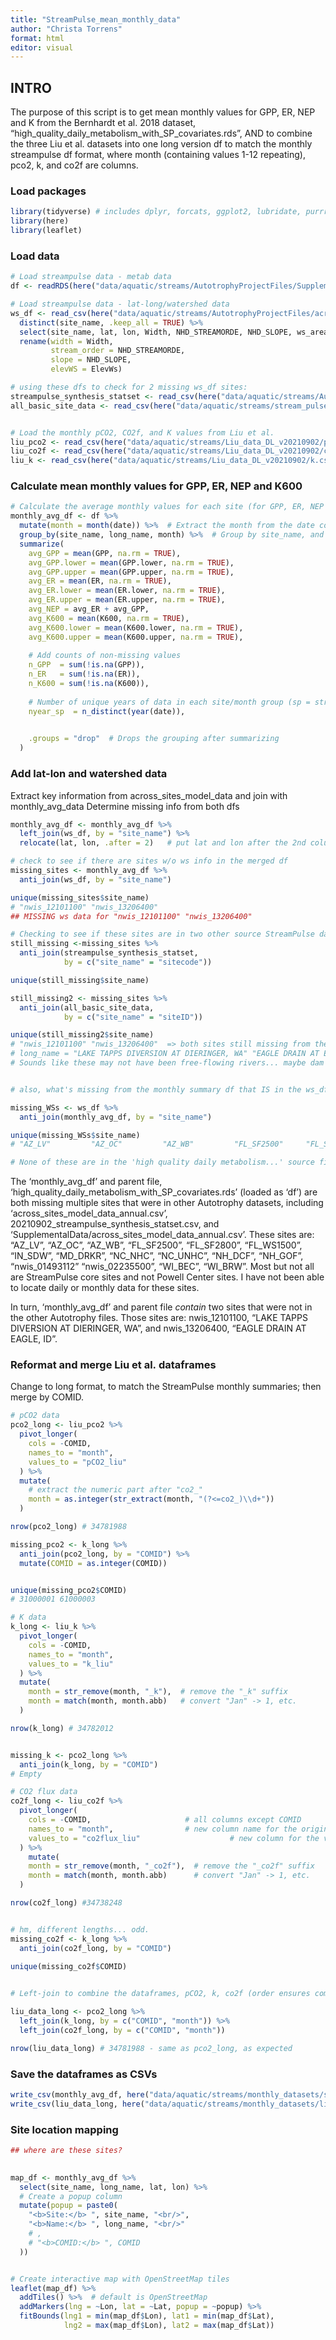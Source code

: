 ```yaml
---
title: "StreamPulse_mean_monthly_data"
author: "Christa Torrens"
format: html
editor: visual
---
```


## INTRO

The purpose of this script is to get mean monthly values for GPP, ER, NEP and K from the Bernhardt et al. 2018 dataset, "high_quality_daily_metabolism_with_SP_covariates.rds", AND to combine the three Liu et al. datasets into one long version df to match the monthly streampulse df format, where month (containing values 1-12 repeating), pco2, k, and co2f are columns.

### Load packages

```r

library(tidyverse) # includes dplyr, forcats, ggplot2, lubridate, purrr, readr, stringr, tibble, tidyr
library(here)
library(leaflet)

```

### Load data

```r

# Load streampulse data - metab data
df <- readRDS(here("data/aquatic/streams/AutotrophyProjectFiles/SupplementalData/high_quality_daily_metabolism_with_SP_covariates.rds"))

# Load streampulse data - lat-long/watershed data
ws_df <- read_csv(here("data/aquatic/streams/AutotrophyProjectFiles/across_sites_model_data_annual.csv")) %>%
  distinct(site_name, .keep_all = TRUE) %>%
  select(site_name, lat, lon, Width, NHD_STREAMORDE, NHD_SLOPE, ws_area_km2, ElevWs) %>%
  rename(width = Width, 
         stream_order = NHD_STREAMORDE, 
         slope = NHD_SLOPE, 
         elevWS = ElevWs)

# using these dfs to check for 2 missing ws_df sites:
streampulse_synthesis_statset <- read_csv(here("data/aquatic/streams/AutotrophyProjectFiles/20210902_streampulse_synthesis_statset.csv"))
all_basic_site_data <- read_csv(here("data/aquatic/streams/stream_pulse_DL/all_basic_site_data.csv"))


# Load the monthly pCO2, CO2f, and K values from Liu et al. 
liu_pco2 <- read_csv(here("data/aquatic/streams/Liu_data_DL_v20210902/pco2.csv"))
liu_co2f <- read_csv(here("data/aquatic/streams/Liu_data_DL_v20210902/co2f.csv"))
liu_k <- read_csv(here("data/aquatic/streams/Liu_data_DL_v20210902/k.csv"))

```

### Calculate mean monthly values for GPP, ER, NEP and K600

```r

# Calculate the average monthly values for each site (for GPP, ER, NEP and K600)
monthly_avg_df <- df %>%
  mutate(month = month(date)) %>%  # Extract the month from the date column
  group_by(site_name, long_name, month) %>%  # Group by site_name, and month
  summarize(
    avg_GPP = mean(GPP, na.rm = TRUE),
    avg_GPP.lower = mean(GPP.lower, na.rm = TRUE),
    avg_GPP.upper = mean(GPP.upper, na.rm = TRUE),
    avg_ER = mean(ER, na.rm = TRUE),
    avg_ER.lower = mean(ER.lower, na.rm = TRUE),
    avg_ER.upper = mean(ER.upper, na.rm = TRUE),
    avg_NEP = avg_ER + avg_GPP,
    avg_K600 = mean(K600, na.rm = TRUE), 
    avg_K600.lower = mean(K600.lower, na.rm = TRUE),
    avg_K600.upper = mean(K600.upper, na.rm = TRUE),
    
    # Add counts of non-missing values
    n_GPP  = sum(!is.na(GPP)),
    n_ER   = sum(!is.na(ER)),
    n_K600 = sum(!is.na(K600)),
    
    # Number of unique years of data in each site/month group (sp = streampulse)
    nyear_sp  = n_distinct(year(date)),

    
    .groups = "drop"  # Drops the grouping after summarizing
  ) 


```

### Add lat-lon and watershed data

Extract key information from across_sites_model_data and join with monthly_avg_data Determine missing info from both dfs

```r

monthly_avg_df <- monthly_avg_df %>%
  left_join(ws_df, by = "site_name") %>%
  relocate(lat, lon, .after = 2)   # put lat and lon after the 2nd column

# check to see if there are sites w/o ws info in the merged df
missing_sites <- monthly_avg_df %>%
  anti_join(ws_df, by = "site_name")

unique(missing_sites$site_name)
# "nwis_12101100" "nwis_13206400"
## MISSING ws data for "nwis_12101100" "nwis_13206400"

# Checking to see if these sites are in two other source StreamPulse datasets
still_missing <-missing_sites %>%
  anti_join(streampulse_synthesis_statset,
            by = c("site_name" = "sitecode"))

unique(still_missing$site_name)

still_missing2 <- missing_sites %>%
  anti_join(all_basic_site_data,
            by = c("site_name" = "siteID"))

unique(still_missing2$site_name)
# "nwis_12101100" "nwis_13206400"  => both sites still missing from the two additional dataframes
# long_name = "LAKE TAPPS DIVERSION AT DIERINGER, WA" "EAGLE DRAIN AT EAGLE, ID"
# Sounds like these may not have been free-flowing rivers... maybe dam impacted?


# also, what's missing from the monthly summary df that IS in the ws_df?

missing_WSs <- ws_df %>%
  anti_join(monthly_avg_df, by = "site_name")

unique(missing_WSs$site_name)
# "AZ_LV"         "AZ_OC"         "AZ_WB"         "FL_SF2500"     "FL_SF2800"     "FL_WS1500"     "IN_SDW"       "MD_DRKR"       "NC_NHC"        "NC_UNHC"       "NH_DCF"        "NH_GOF"        "nwis_01493112"     "nwis_02235500" "WI_BEC"        "WI_BRW"  

# None of these are in the 'high quality daily metabolism...' source file, although apparently were included in the Autotrophy paper; not sure where to find the daily data for any of them.

```

The 'monthly_avg_df' and parent file, 'high_quality_daily_metabolism_with_SP_covariates.rds' (loaded as 'df') are both missing multiple sites that were in other Autotrophy datasets, including 'across_sites_model_data_annual.csv', 20210902_streampulse_synthesis_statset.csv, and 'SupplementalData/across_sites_model_data_annual.csv'. These sites are: "AZ_LV", "AZ_OC", "AZ_WB", "FL_SF2500", "FL_SF2800", "FL_WS1500", "IN_SDW", "MD_DRKR", "NC_NHC", "NC_UNHC", "NH_DCF", "NH_GOF", "nwis_01493112" "nwis_02235500", "WI_BEC", "WI_BRW". Most but not all are StreamPulse core sites and not Powell Center sites. I have not been able to locate daily or monthly data for these sites.

In turn, 'monthly_avg_df' and parent file *contain* two sites that were not in the other Autotrophy files. Those sites are: nwis_12101100, "LAKE TAPPS DIVERSION AT DIERINGER, WA", and nwis_13206400, "EAGLE DRAIN AT EAGLE, ID".

### Reformat and merge Liu et al. dataframes

Change to long format, to match the StreamPulse monthly summaries; then merge by COMID.

```r
# pCO2 data
pco2_long <- liu_pco2 %>%
  pivot_longer(
    cols = -COMID,
    names_to = "month",
    values_to = "pCO2_liu"
  ) %>%
  mutate(
    # extract the numeric part after "co2_"
    month = as.integer(str_extract(month, "(?<=co2_)\\d+"))
  ) 

nrow(pco2_long) # 34781988

missing_pco2 <- k_long %>%
  anti_join(pco2_long, by = "COMID") %>%
  mutate(COMID = as.integer(COMID))


unique(missing_pco2$COMID)
# 31000001 61000003

# K data
k_long <- liu_k %>%
  pivot_longer(
    cols = -COMID,
    names_to = "month",
    values_to = "k_liu"
  ) %>%
  mutate(
    month = str_remove(month, "_k"),  # remove the "_k" suffix
    month = match(month, month.abb)   # convert "Jan" -> 1, etc.
  )

nrow(k_long) # 34782012


missing_k <- pco2_long %>%
  anti_join(k_long, by = "COMID")
# Empty

# CO2 flux data
co2f_long <- liu_co2f %>%
  pivot_longer(
    cols = -COMID,                     # all columns except COMID
    names_to = "month",                # new column name for the original column names
    values_to = "co2flux_liu"                    # new column for the values
  ) %>%
    mutate(
    month = str_remove(month, "_co2f"),  # remove the "_co2f" suffix
    month = match(month, month.abb)      # convert "Jan" -> 1, etc.
  )

nrow(co2f_long) #34738248


# hm, different lengths... odd. 
missing_co2f <- k_long %>%
  anti_join(co2f_long, by = "COMID")
  
unique(missing_co2f$COMID)


# Left-join to combine the dataframes, pCO2, k, co2f (order ensures complete pco2 and k)

liu_data_long <- pco2_long %>%
  left_join(k_long, by = c("COMID", "month")) %>%
  left_join(co2f_long, by = c("COMID", "month"))

nrow(liu_data_long) # 34781988 - same as pco2_long, as expected

```

### Save the dataframes as CSVs

```r

write_csv(monthly_avg_df, here("data/aquatic/streams/monthly_datasets/streampulse_monthly.csv"))
write_csv(liu_data_long, here("data/aquatic/streams/monthly_datasets/liu_monthly.csv"))

```

### Site location mapping

```r
## where are these sites?

  
map_df <- monthly_avg_df %>%
  select(site_name, long_name, lat, lon) %>%
  # Create a popup column
  mutate(popup = paste0(
    "<b>Site:</b> ", site_name, "<br/>",
    "<b>Name:</b> ", long_name, "<br/>"
    # ,
    # "<b>COMID:</b> ", COMID
  ))


# Create interactive map with OpenStreetMap tiles
leaflet(map_df) %>%
  addTiles() %>%  # default is OpenStreetMap
  addMarkers(lng = ~Lon, lat = ~Lat, popup = ~popup) %>%
  fitBounds(lng1 = min(map_df$Lon), lat1 = min(map_df$Lat),
            lng2 = max(map_df$Lon), lat2 = max(map_df$Lat))  
  

```
